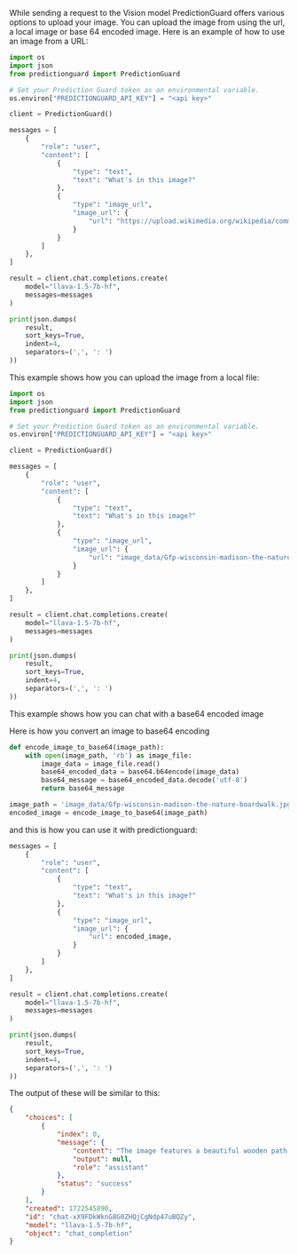 
While sending a request to the Vision model PredictionGuard offers various options to upload your image. You can upload the image from using the url, a local image or base 64 encoded image.
Here is an example of how to use an image from a URL:

``` Python
import os
import json
from predictionguard import PredictionGuard

# Set your Prediction Guard token as an environmental variable.
os.environ["PREDICTIONGUARD_API_KEY"] = "<api key>"

client = PredictionGuard()

messages = [
    {
        "role": "user",
        "content": [
            {
                "type": "text",
                "text": "What's in this image?"
            },
            {
                "type": "image_url",
                "image_url": {
                    "url": "https://upload.wikimedia.org/wikipedia/commons/thumb/d/dd/Gfp-wisconsin-madison-the-nature-boardwalk.jpg/2560px-Gfp-wisconsin-madison-the-nature-boardwalk.jpg",
                }
            }
        ]
    },
]

result = client.chat.completions.create(
    model="llava-1.5-7b-hf",
    messages=messages
)

print(json.dumps(
    result,
    sort_keys=True,
    indent=4,
    separators=(',', ': ')
))


```

This example shows how you can upload the image from a local file:

``` Python
import os
import json
from predictionguard import PredictionGuard

# Set your Prediction Guard token as an environmental variable.
os.environ["PREDICTIONGUARD_API_KEY"] = "<api key>"

client = PredictionGuard()

messages = [
    {
        "role": "user",
        "content": [
            {
                "type": "text",
                "text": "What's in this image?"
            },
            {
                "type": "image_url",
                "image_url": {
                    "url": "image_data/Gfp-wisconsin-madison-the-nature-boardwalk.jpg",
                }
            }
        ]
    },
]

result = client.chat.completions.create(
    model="llava-1.5-7b-hf",
    messages=messages
)

print(json.dumps(
    result,
    sort_keys=True,
    indent=4,
    separators=(',', ': ')
))


```

This example shows how you can chat with a base64 encoded image

Here is how you convert an image to base64 encoding
```Python
def encode_image_to_base64(image_path):
    with open(image_path, 'rb') as image_file:
        image_data = image_file.read()
        base64_encoded_data = base64.b64encode(image_data)
        base64_message = base64_encoded_data.decode('utf-8')
        return base64_message

image_path = 'image_data/Gfp-wisconsin-madison-the-nature-boardwalk.jpg'
encoded_image = encode_image_to_base64(image_path)

```

and this is how you can use it with predictionguard:

```Python
messages = [
    {
        "role": "user",
        "content": [
            {
                "type": "text",
                "text": "What's in this image?"
            },
            {
                "type": "image_url",
                "image_url": {
                    "url": encoded_image,
                }
            }
        ]
    },
]

result = client.chat.completions.create(
    model="llava-1.5-7b-hf",
    messages=messages
)

print(json.dumps(
    result,
    sort_keys=True,
    indent=4,
    separators=(',', ': ')
))
```

The output of these will be similar to this:

```json
{
    "choices": [
        {
            "index": 0,
            "message": {
                "content": "The image features a beautiful wooden path lined with green grass and a blue sky overhead. The pathway leads towards a body of water, creating a serene atmosphere. Along the path, there is a bench overlooking the pond, inviting to sit and relax. The scene also includes trees in the background, adding to the picturesque scenery.\nWith the combination of the peaceful atmosphere, the sunny blue sky, and the presence of water nearby, this image",
                "output": null,
                "role": "assistant"
            },
            "status": "success"
        }
    ],
    "created": 1722545890,
    "id": "chat-xX9FDkWknG8G0ZHQjCgNdp47uBQZy",
    "model": "llava-1.5-7b-hf",
    "object": "chat_completion"
}
```